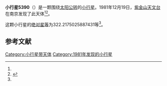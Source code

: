 {{Infobox planet
| bgcolour = #FFFFC0
| name = 5390 Huichiming
| symbol = 
| image = 
| caption = 
| discovery = yes
| discovery_ref = 
| discoverer = [[紫金山天文台|紫金山天文台]]
| discovery_site = [[南京|南京]] 
| discovered = 1981年12月19日
| designations = yes
| mp_name = 
| named_after = 
| alt_names = 1981 YO1/ 1989 WN7 / 1991 LO
| mp_category = [[主带内小行星|主带内小行星]]
| orbit_ref = <ref name="a">[http://ssd.jpl.nasa.gov/sbdb.cgi?sstr=5390 5390 Huichiming] {{Wayback|url=http://ssd.jpl.nasa.gov/sbdb.cgi?sstr=5390 |date=20210717071920 }}，小行星數據庫瀏覽器（JPL Small-Body Database Browser）－[[美国国家航空航天局|美国国家航空航天局]]喷气推进实验室</ref>
| epoch = 2456400.5 (2013年4月18日更新)
| aphelion = {{convert|2.08845484350161|AU|km|3|abbr=on|lk=out}}
| perihelion = {{convert|1.790014647530971|AU|km|3|abbr=on}}
| semimajor = {{convert|1.939234745516291|AU|km|3|abbr=on}}
| eccentricity = 0.076947929
| period = 986.3794204 [[日|日]]<br />2.7[[儒略年|儒略年]]
| avg_speed = 
| inclination = 23.81560490093529
| asc_node = 85.66084744987228
| mean_anomaly = 
| arg_peri = 322.2175025887431
| satellites = 
| physical_characteristics = yes
| dimensions = 
| mass = 
| density = 
| surface_grav = 
| escape_velocity = 
| sidereal_day = 
| axial_tilt = 
| pole_ecliptic_lat = 
| pole_ecliptic_lon = 
| albedo = 
| temperatures= 
| temp_name1 = 
| mean_temp_1 = 
| max_temp_1 = 
| temp_name2 = 
| max_temp_2 = 
| spectral_type = 
| abs_magnitude = 322.2175025887431
}}

'''小行星5390'''（{{lang-en|5390 Huichiming}}）是一颗围绕[[太阳|太阳]][[公转|公转]]的[[小行星|小行星]]。1981年12月19日，[[紫金山天文台|紫金山天文台]]在南京发现了此天体<ref name="a" /><ref>{{cite news|title=小行星列表|url=http://cfa-www.harvard.edu/iau/lists/NumberedMPs.txt|accessdate=2013-07-08|newspaper=哈佛大学|archive-date=2008-05-17|archive-url=https://web.archive.org/web/20080517010638/http://cfa-www.harvard.edu/iau/lists/NumberedMPs.txt|dead-url=no}}</ref>。

这颗小行星的[[绝对星等|绝对星等]]为322.2175025887431等<ref name="a" />。

==参考文献==
{{reflist}}
{{Minor Planet Number|[[小行星5389|小行星5389]]|[[小行星5391|小行星5391]]}}

{{小天体}}

[[Category:小行星带天体|Category:小行星带天体]]
[[Category:1981年发现的小行星|Category:1981年发现的小行星]]

{{asteroid-stub}}
